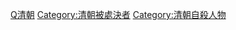 [[Category:中國被賜死人物|Q清朝]]
[[Category:清朝被處決者‎|Category:清朝被處決者‎]]
[[Category:清朝自殺人物‎|Category:清朝自殺人物‎]]